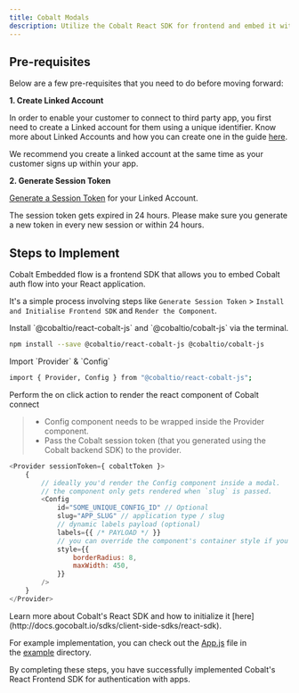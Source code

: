 ```yaml
---
title: Cobalt Modals
description: Utilize the Cobalt React SDK for frontend and embed it within your React application.
---
```


## Pre-requisites
Below are a few pre-requisites that you need to do before moving forward:

**1. Create Linked Account**

In order to enable your customer to connect to third party app, you first need to create a Linked account for them using a unique identifier.
<Note>
Know more about Linked Accounts and how you can create one in the guide [here](https://docs.gocobalt.io/build/basics/linked_account).
</Note>

<Tip>
We recommend you create a linked account at the same time as your customer signs up within your app.
</Tip>

**2. Generate Session Token**

  [Generate a Session Token](https://docs.gocobalt.io/api-reference/session-token/generate-token-for-linked-account) for your Linked Account.

  <Warning>
  The session token gets expired in 24 hours. Please make sure you generate a new token in every new session or within 24 hours.
  </Warning>

## Steps to Implement  

Cobalt Embedded flow is a frontend SDK that allows you to embed Cobalt auth flow into your React application.

It's a simple process involving steps like `Generate Session Token` > `Install and Initialise Frontend SDK` and `Render the Component`.

<Steps>
  <Step title="Install">
    Install `@cobaltio/react-cobalt-js` and `@cobaltio/cobalt-js` via the terminal.

```bash
npm install --save @cobaltio/react-cobalt-js @cobaltio/cobalt-js
```
  </Step>
  <Step title="Initialise">
    Import `Provider` & `Config`

```bash
import { Provider, Config } from "@cobaltio/react-cobalt-js";
```
  </Step>

  <Step title="Render Cobalt Connect">
  Perform the on click action to render the react component of Cobalt connect

> * Config component needs to be wrapped inside the Provider component.
> * Pass the Cobalt session token (that you generated using the Cobalt backend SDK) to the provider.

```JavaScript
<Provider sessionToken={ cobaltToken }>
    {
        // ideally you'd render the Config component inside a modal.
        // the component only gets rendered when `slug` is passed.
        <Config
            id="SOME_UNIQUE_CONFIG_ID" // Optional
            slug="APP_SLUG" // application type / slug
            // dynamic labels payload (optional)
            labels={{ /* PAYLOAD */ }}
            // you can override the component's container style if you want
            style={{
                borderRadius: 8,
                maxWidth: 450,
            }}
        />
    }
</Provider>
```
    
  </Step>
</Steps>




<Info>
Learn more about Cobalt's React SDK and how to initialize it [here](http://docs.gocobalt.io/sdks/client-side-sdks/react-sdk).
</Info>


For example implementation, you can check out the [App.js](https://github.com/gocobalt/react-cobalt-js/blob/main/example/src/App.js) file in the [example](https://github.com/gocobalt/react-cobalt-js/tree/main/example) directory.

<Check>
By completing these steps, you have successfully implemented Cobalt's React Frontend SDK for authentication with apps.
</Check>